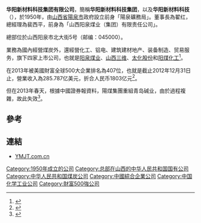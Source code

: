 '''华阳新材料科技集团有限公司'''，簡稱'''华阳新材料科技集团'''，以及'''华阳新材料科技'''（'''{{lang-en|Huayang New Material Technology Group Company Limited}}'''），於1950年，由[[山西省|山西省]][[陽泉市|陽泉市]]政府設立前身「陽泉礦務局」。董事長為翟红，總經理為裴西平，前身為「山西阳泉煤业（集团）有限责任公司」。

總部位於山西阳泉市北大街5号（邮编：045000）。

業務為國內經營煤炭外，還經營化工、铝电、建筑建材地产、装备制造、贸易服务，旗下四家上市公司，也就是[[阳泉煤业|阳泉煤业]]、[[山西三维|山西三维]]、[[太化股份|太化股份]]和[[阳煤化工|阳煤化工]]<ref>{{Cite web|title=公司简介|url=https://www.ymjt.com.cn/guanyuyangmei/index.html|accessdate=2020-07-27|publisher=阳煤集团|archive-date=2021-08-12|archive-url=https://web.archive.org/web/20210812160144/https://ymjt.com.cn/guanyuyangmei/index.html}}</ref>。

在2013年被美國財富全球500大企業排名為407位，也就是截止2012年12月31日止，營業收入為285.787亿美元，折合人民币1803亿元<ref>{{Cite web|title=山西阳煤集团成功跻身世界500强 位列第407位|url=http://www.sasac.gov.cn/n2588025/n2588129/c2769427/content.html|accessdate=2020-07-27|date=2013-07-12|publisher=[[国务院国有资产监督管理委员会|国务院国有资产监督管理委员会]]|archive-date=2020-07-27|archive-url=https://web.archive.org/web/20200727101815/http://www.sasac.gov.cn/n2588025/n2588129/c2769427/content.html}}</ref>。

但在2013年春天，根據中國證券報資料，陽煤集團重組青岛碱业，由於過程複雜，故此失效<ref>{{Cite web|title=重组宣告终止 青岛碱业暂无缘牵手阳煤集团|url=http://finance.china.com.cn/stock/ssgs/20130322/1343896.shtml|accessdate=2020-07-27|date=2013-03-22|publisher=中国网|archive-date=2020-07-27|archive-url=https://web.archive.org/web/20200727100836/http://finance.china.com.cn/stock/ssgs/20130322/1343896.shtml}}</ref>。

==參考==
{{reflist}}

==連結==
*[http://www.ymjt.com.cn/ YMJT.com.cn] {{Wayback|url=http://www.ymjt.com.cn/ |date=20210311153119 }}

[[Category:1950年成立的公司|Category:1950年成立的公司]]
[[Category:总部在山西的中华人民共和国国有公司|Category:总部在山西的中华人民共和国国有公司]]
[[Category:中华人民共和国煤炭公司|Category:中华人民共和国煤炭公司]]
[[Category:中國綜合企業公司|Category:中國綜合企業公司]]
[[Category:中国化学工业公司|Category:中国化学工业公司]]
[[Category:財富500強公司|Category:財富500強公司]]